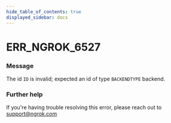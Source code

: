 ```yaml
---
hide_table_of_contents: true
displayed_sidebar: docs
---
```



# ERR_NGROK_6527

### Message
The id `ID` is invalid; expected an id of type `BACKENDTYPE` backend.

<ErrorDetails error='err_ngrok_6527' />


### Further help
If you're having trouble resolving this error, please reach out to [support@ngrok.com](mailto:support@ngrok.com?subject=Help%20with%20ERR_NGROK_6527)

